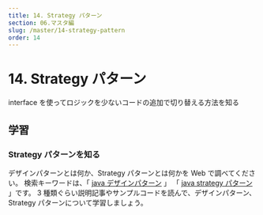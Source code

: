 ```yaml
---
title: 14. Strategy パターン
section: 06.マスタ編
slug: /master/14-strategy-pattern
order: 14
---
```


# 14. Strategy パターン

<p class="goal">interface を使ってロジックを少ないコードの追加で切り替える方法を知る</p>

## 学習

### Strategy パターンを知る

デザインパターンとは何か、Strategy パターンとは何かを Web で調べてください。
検索キーワードは、「 [java デザインパターン](https://www.google.com/search?q=java+デザインパターン) 」
「 [java strategy パターン](https://www.google.com/search?q=java+strategy+パターン) 」です。
3 種類ぐらい説明記事やサンプルコードを読んで、デザインパターン、Strategy パターンについて学習しましょう。
